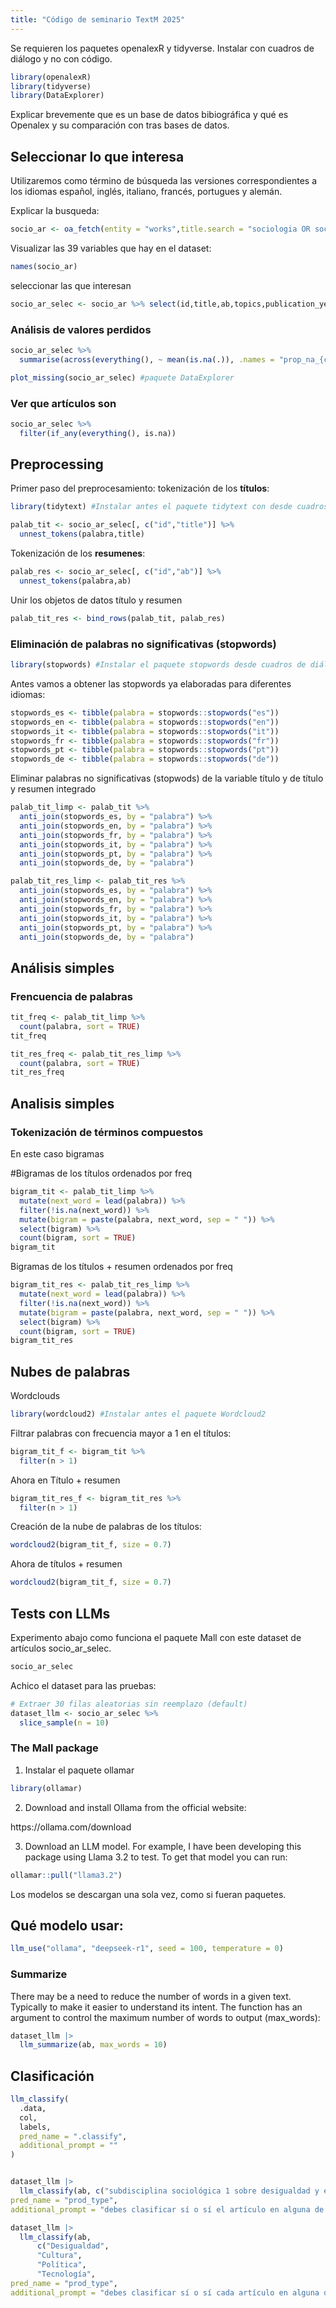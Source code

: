 ```yaml
---
title: "Código de seminario TextM 2025"
---
```


Se requieren los paquetes openalexR y tidyverse. Instalar con cuadros de diálogo y no con código.

```r
library(openalexR)
library(tidyverse)
library(DataExplorer)
```

Explicar brevemente que es un base de datos bibiográfica y qué es Openalex y su comparación con tras bases de datos.

## Seleccionar lo que interesa

Utilizaremos como término de búsqueda las versiones correspondientes a los idiomas español, inglés, italiano, francés, portugues y alemán.

Explicar la busqueda:

```r
socio_ar <- oa_fetch(entity = "works",title.search = "sociologia OR sociology OR sociologie OR soziologie OR social",authorships.countries = "AR")
```

Visualizar las 39 variables que hay en el dataset:
```r
names(socio_ar)
```

seleccionar las que interesan
```r
socio_ar_selec <- socio_ar %>% select(id,title,ab,topics,publication_year)
```

### Análisis de valores perdidos

```r
socio_ar_selec %>%
  summarise(across(everything(), ~ mean(is.na(.)), .names = "prop_na_{col}"))
```

```r
plot_missing(socio_ar_selec) #paquete DataExplorer
```

### Ver que artículos son
```r
socio_ar_selec %>%
  filter(if_any(everything(), is.na))
```

## Preprocessing

Primer paso del preprocesamiento: tokenización de los **títulos**:
```r
library(tidytext) #Instalar antes el paquete tidytext con desde cuadros de diálogo

palab_tit <- socio_ar_selec[, c("id","title")] %>%
  unnest_tokens(palabra,title)
```

Tokenización de los **resumenes**:
```r
palab_res <- socio_ar_selec[, c("id","ab")] %>%
  unnest_tokens(palabra,ab)
```

Unir los objetos de datos título y resumen
```r
palab_tit_res <- bind_rows(palab_tit, palab_res)
```

### Eliminación de palabras no significativas (stopwords)
```r
library(stopwords) #Instalar el paquete stopwords desde cuadros de diálogo
```

Antes vamos a obtener las stopwords ya elaboradas para diferentes idiomas:

```r
stopwords_es <- tibble(palabra = stopwords::stopwords("es"))
stopwords_en <- tibble(palabra = stopwords::stopwords("en"))
stopwords_it <- tibble(palabra = stopwords::stopwords("it"))
stopwords_fr <- tibble(palabra = stopwords::stopwords("fr"))
stopwords_pt <- tibble(palabra = stopwords::stopwords("pt"))
stopwords_de <- tibble(palabra = stopwords::stopwords("de"))
```

Eliminar palabras no significativas (stopwods) de la variable título y de título y resumen integrado

```r
palab_tit_limp <- palab_tit %>%
  anti_join(stopwords_es, by = "palabra") %>%
  anti_join(stopwords_en, by = "palabra") %>%
  anti_join(stopwords_fr, by = "palabra") %>%
  anti_join(stopwords_it, by = "palabra") %>%
  anti_join(stopwords_pt, by = "palabra") %>%
  anti_join(stopwords_de, by = "palabra")
```

```r
palab_tit_res_limp <- palab_tit_res %>%
  anti_join(stopwords_es, by = "palabra") %>%
  anti_join(stopwords_en, by = "palabra") %>%
  anti_join(stopwords_fr, by = "palabra") %>%
  anti_join(stopwords_it, by = "palabra") %>%
  anti_join(stopwords_pt, by = "palabra") %>%
  anti_join(stopwords_de, by = "palabra")  
```


## Análisis simples
### Frencuencia de palabras

```r
tit_freq <- palab_tit_limp %>%
  count(palabra, sort = TRUE)
tit_freq
```

```r
tit_res_freq <- palab_tit_res_limp %>%
  count(palabra, sort = TRUE)
tit_res_freq
```

## Analisis simples

### Tokenización de términos compuestos

En este caso bigramas

#Bigramas de los títulos ordenados por freq
```r
bigram_tit <- palab_tit_limp %>%
  mutate(next_word = lead(palabra)) %>%
  filter(!is.na(next_word)) %>%
  mutate(bigram = paste(palabra, next_word, sep = " ")) %>%
  select(bigram) %>%
  count(bigram, sort = TRUE)
bigram_tit
```

Bigramas de los títulos + resumen ordenados por freq
```r
bigram_tit_res <- palab_tit_res_limp %>%
  mutate(next_word = lead(palabra)) %>%
  filter(!is.na(next_word)) %>%
  mutate(bigram = paste(palabra, next_word, sep = " ")) %>%
  select(bigram) %>%
  count(bigram, sort = TRUE)
bigram_tit_res
```

## Nubes de palabras

Wordclouds

```r
library(wordcloud2) #Instalar antes el paquete Wordcloud2
```

Filtrar palabras con frecuencia mayor a 1 en el títulos:
```r
bigram_tit_f <- bigram_tit %>%
  filter(n > 1) 
```

Ahora en Título + resumen
```r
bigram_tit_res_f <- bigram_tit_res %>%
  filter(n > 1) 
```

Creación de la nube de palabras de los títulos:
```r
wordcloud2(bigram_tit_f, size = 0.7)
```

Ahora de títulos + resumen

```r
wordcloud2(bigram_tit_f, size = 0.7)
```

## Tests con LLMs

Experimento abajo como funciona el paquete Mall con este dataset de artículos socio_ar_selec.

```r
socio_ar_selec
```

Achico el dataset para las pruebas:
```r
# Extraer 30 filas aleatorias sin reemplazo (default)
dataset_llm <- socio_ar_selec %>%
  slice_sample(n = 10)
```


### The Mall package

1. Instalar el paquete ollamar

```r
library(ollamar)
```

2. Download and install Ollama from the official website:

https://ollama.com/download

3. Download an LLM model. For example, I have been developing this package using Llama 3.2 to test. To get that model you can run:

```r
ollamar::pull("llama3.2")
```
Los modelos se descargan una sola vez, como si fueran paquetes.

## Qué modelo usar:

```r
llm_use("ollama", "deepseek-r1", seed = 100, temperature = 0)
```

### Summarize

There may be a need to reduce the number of words in a given text. Typically to make it easier to understand its intent. The function has an argument to control the maximum number of words to output (max_words):

```r
dataset_llm |>
  llm_summarize(ab, max_words = 10)
```

## Clasificación

```r
llm_classify( 
  .data, 
  col, 
  labels, 
  pred_name = ".classify", 
  additional_prompt = "" 
)


dataset_llm |>
  llm_classify(ab, c("subdisciplina sociológica 1 sobre desigualdad y estratificación (clase, género, raza)", "subdisciplina sociológica 2 sobre cultura y movimientos sociales", "subdisciplina sociológica 3 sobre sociología política/instituciones", "subdisciplina sociológica 4 sobre tecnología y sociedad (ej.: impacto de redes sociales",
pred_name = "prod_type",
additional_prompt = "debes clasificar sí o sí el artículo en alguna de las categorías propuestas, si no puedes crea una categoría residual llamada OTRA" ))
```

```r
dataset_llm |>
  llm_classify(ab, 
      c("Desigualdad", 
      "Cultura", 
      "Política", 
      "Tecnología",
pred_name = "prod_type",
additional_prompt = "debes clasificar sí o sí cada artículo en alguna de las categorías propuestas, si no encuentras una adecuada crea una categoría llamada Otra " ))
```




